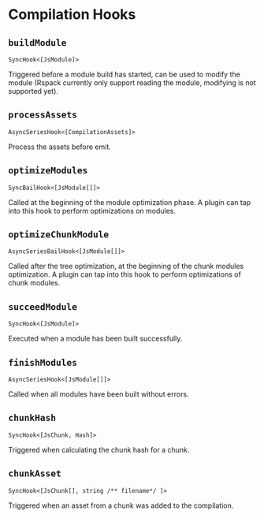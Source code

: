 # Compilation Hooks

## `buildModule`

`SyncHook<[JsModule]>`

Triggered before a module build has started, can be used to modify the module (Rspack currently only support reading the module, modifying is not supported yet).

## `processAssets`

`AsyncSeriesHook<[CompilationAssets]>`

Process the assets before emit.

## `optimizeModules`

`SyncBailHook<[JsModule[]]>`

Called at the beginning of the module optimization phase. A plugin can tap into this hook to perform optimizations on modules.

## `optimizeChunkModule`

`AsyncSeriesBailHook<[JsModule[]]>`

Called after the tree optimization, at the beginning of the chunk modules optimization. A plugin can tap into this hook to perform optimizations of chunk modules.

## `succeedModule`

`SyncHook<[JsModule]>`

Executed when a module has been built successfully.

## `finishModules`

`AsyncSeriesHook<[JsModule[]]>`

Called when all modules have been built without errors.

## `chunkHash`

`SyncHook<[JsChunk, Hash]>`

Triggered when calculating the chunk hash for a chunk.

## `chunkAsset`

`SyncHook<[JsChunk[], string /** filename*/ ]>`

Triggered when an asset from a chunk was added to the compilation.
